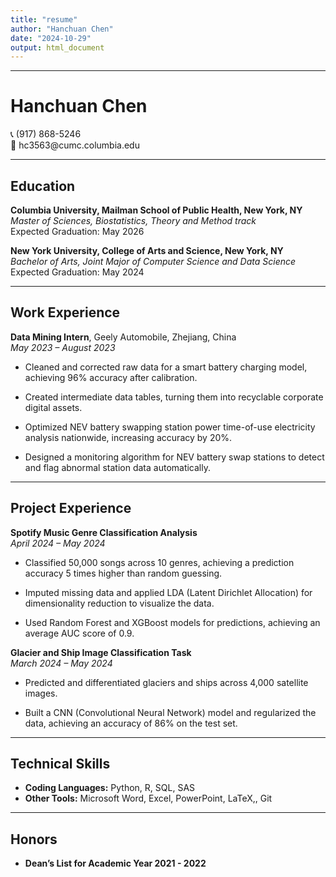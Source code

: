 ```yaml
---
title: "resume"
author: "Hanchuan Chen"
date: "2024-10-29"
output: html_document
---
```


---

# Hanchuan Chen

📞 (917) 868-5246  
📧 hc3563@cumc.columbia.edu  

---

## Education

**Columbia University, Mailman School of Public Health, New York, NY**  
*Master of Sciences, Biostatistics, Theory and Method track*  
Expected Graduation: May 2026  

**New York University, College of Arts and Science, New York, NY**  
*Bachelor of Arts, Joint Major of Computer Science and Data Science*  
Expected Graduation: May 2024  

---

## Work Experience

**Data Mining Intern**, Geely Automobile, Zhejiang, China  
*May 2023 – August 2023*  

- Cleaned and corrected raw data for a smart battery charging model, achieving 96% accuracy after calibration.

- Created intermediate data tables, turning them into recyclable corporate digital assets.

- Optimized NEV battery swapping station power time-of-use electricity analysis nationwide, increasing accuracy by 20%.

- Designed a monitoring algorithm for NEV battery swap stations to detect and flag abnormal station data automatically.

---

## Project Experience

**Spotify Music Genre Classification Analysis**  
*April 2024 – May 2024*  

- Classified 50,000 songs across 10 genres, achieving a prediction accuracy 5 times higher than random guessing.

- Imputed missing data and applied LDA (Latent Dirichlet Allocation) for dimensionality reduction to visualize the data.

- Used Random Forest and XGBoost models for predictions, achieving an average AUC score of 0.9.

**Glacier and Ship Image Classification Task**  
*March 2024 – May 2024*  

- Predicted and differentiated glaciers and ships across 4,000 satellite images.

- Built a CNN (Convolutional Neural Network) model and regularized the data, achieving an accuracy of 86% on the test set.

---

## Technical Skills

- **Coding Languages:** Python, R, SQL, SAS
- **Other Tools:** Microsoft Word, Excel, PowerPoint, LaTeX,, Git

---

## Honors

- **Dean’s List for Academic Year 2021 - 2022**



